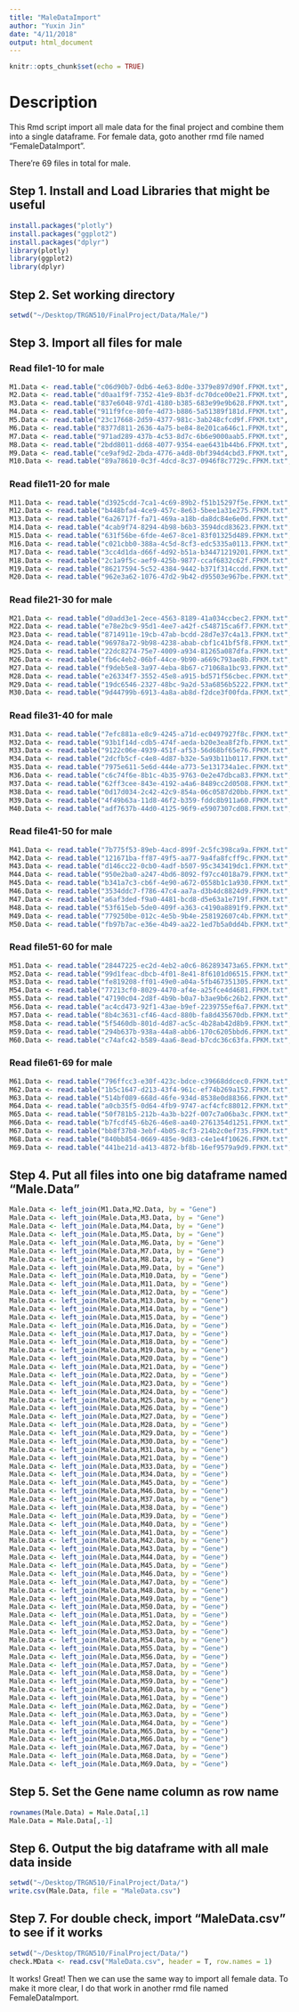 ```yaml
---
title: "MaleDataImport"
author: "Yuxin Jin"
date: "4/11/2018"
output: html_document
---
```


```r
knitr::opts_chunk$set(echo = TRUE)
```

# Description
This Rmd script import all male data for the final project and combine them into a single dataframe. For female data, goto another rmd file named "FemaleDataImport".

There're 69 files in total for male.

## Step 1. Install and Load Libraries that might be useful
```r
install.packages("plotly")
install.packages("ggplot2")
install.packages("dplyr")
library(plotly)
library(ggplot2)
library(dplyr)
```

## Step 2. Set working directory
```r
setwd("~/Desktop/TRGN510/FinalProject/Data/Male/")
```

## Step 3. Import all files for male

### Read file1-10 for male
```r
M1.Data <- read.table("c06d90b7-0db6-4e63-8d0e-3379e897d90f.FPKM.txt", header = F, col.names = c("Gene", "7783e608-5038-4abc-9285-9e6c58ca7ac1"))
M2.Data <- read.table("d0aa1f9f-7352-41e9-8b3f-dc70dce00e21.FPKM.txt", header = F, col.names = c("Gene", "b2cc40b1-f3d9-4cfc-9c36-59a9510bf12f"))
M3.Data <- read.table("837e6048-97d1-4180-b385-683e99e9b628.FPKM.txt", header = F, col.names = c("Gene", "9ec4ae85-38f6-423e-bff9-1ccffaa59a17"))
M4.Data <- read.table("911f9fce-80fe-4d73-b886-5a51389f181d.FPKM.txt", header = F, col.names = c("Gene", "51de2f4f-a833-4db7-983f-5ee56d670c98"))
M5.Data <- read.table("23c17668-2d59-4377-981c-3ab248cfcd9f.FPKM.txt", header = F, col.names = c("Gene", "ade5b83e-0d5e-4129-8ad0-d473f02bb7b3"))
M6.Data <- read.table("8377d811-2636-4a75-be84-8e201ca646c1.FPKM.txt", header = F, col.names = c("Gene", "15ca6bac-19f2-4a56-a803-0b1d05b8ae47"))
M7.Data <- read.table("971ad289-437b-4c53-8d7c-6b6e9000aab5.FPKM.txt", header = F, col.names = c("Gene", "c6e40493-5c3b-4b90-aab2-a3c3b2621a01"))
M8.Data <- read.table("2bdd8011-dd68-4077-9354-eae6431b44b6.FPKM.txt", header = F, col.names = c("Gene", "2c703ece-198f-4aae-9a7b-398c9d50bfaa"))
M9.Data <- read.table("ce9af9d2-2bda-4776-a4d8-0bf394d4cbd3.FPKM.txt", header = F, col.names = c("Gene", "7c4228d5-3df5-4b34-a2e8-9dbe72d228eb"))
M10.Data <- read.table("89a78610-0c3f-4dcd-8c37-0946f8c7729c.FPKM.txt", header = F, col.names = c("Gene", "f7c619ac-9de0-4539-80e7-b96592820646"))
```

### Read file11-20 for male
```r
M11.Data <- read.table("d3925cdd-7ca1-4c69-89b2-f51b15297f5e.FPKM.txt", header = F, col.names = c("Gene", "2c141f07-b3fd-401c-a3e5-05e2326c662d"))
M12.Data <- read.table("b448bfa4-4ce9-457c-8e63-5bee1a31e275.FPKM.txt", header = F, col.names = c("Gene", "70d623eb-dabf-40e1-8ca4-47dd171796c7"))
M13.Data <- read.table("6a26717f-fa71-469a-a18b-da8dc84e6e0d.FPKM.txt", header = F, col.names = c("Gene", "23d4aec2-22b0-466f-839b-f16ab75318a7"))
M14.Data <- read.table("4cab9f74-8294-4b98-b6b3-3594dcd83623.FPKM.txt", header = F, col.names = c("Gene", "142bf27f-0ac8-48d3-a49d-a9ee1098bd70"))
M15.Data <- read.table("631f56be-6fde-4e67-8ce1-83f01325d489.FPKM.txt", header = F, col.names = c("Gene", "4032eaec-3dc1-4103-b686-6ec1b6a49520"))
M16.Data <- read.table("c021cbb0-388a-4c5d-8cf3-edc5335a0113.FPKM.txt", header = F, col.names = c("Gene", "1e1b5057-c69c-4bf7-ba3e-bfb727e7a250"))
M17.Data <- read.table("3cc4d1da-d66f-4d92-b51a-b34471219201.FPKM.txt", header = F, col.names = c("Gene", "dc7cfc6b-0884-4e9e-912b-a74d86437470"))
M18.Data <- read.table("2c1a9f5c-aef9-425b-9877-ccaf6832c62f.FPKM.txt", header = F, col.names = c("Gene", "d8b786d6-361c-4ee9-a077-8acc41942558"))
M19.Data <- read.table("86217594-5c52-4384-9442-b371f314ccdd.FPKM.txt", header = F, col.names = c("Gene", "8a6cc766-061f-4d0f-be78-ff3d025b7f25"))
M20.Data <- read.table("962e3a62-1076-47d2-9b42-d95503e967be.FPKM.txt", header = F, col.names = c("Gene", "a56ec80a-c172-42b6-8bef-1565af4d0d86"))
```

### Read file21-30 for male
```r
M21.Data <- read.table("d0add3e1-2ece-4563-8189-41a034ccbec2.FPKM.txt", header = F, col.names = c("Gene", "4cdaeaa5-39dc-42eb-81af-bd7be8aec507"))
M22.Data <- read.table("e78e2bc9-95d1-4ee7-a42f-c548715ca6f7.FPKM.txt", header = F, col.names = c("Gene", "e7876b48-7908-4c92-923a-bee5844d98c8"))
M23.Data <- read.table("8714911e-19cb-47ab-bcdd-28d7e37c4a13.FPKM.txt", header = F, col.names = c("Gene", "29a00c22-f407-4d1f-82c0-dcf2b055a422"))
M24.Data <- read.table("96978a72-9b98-4238-abab-cbf1c41bf5f8.FPKM.txt", header = F, col.names = c("Gene", "cc790d6c-b82c-4fd9-b9e0-9e7b2ebc9099"))
M25.Data <- read.table("22dc8274-75e7-4009-a934-81265a087dfa.FPKM.txt", header = F, col.names = c("Gene", "e604b99f-2a9e-4617-b7c7-8c25e7ae9ab1"))
M26.Data <- read.table("fb6c4eb2-06bf-44ce-9b90-a669c793ae8b.FPKM.txt", header = F, col.names = c("Gene", "33866786-1076-4af5-811b-37813ed48f65"))
M27.Data <- read.table("f9deb5e8-3a97-4eba-8b67-c71068a1bc93.FPKM.txt", header = F, col.names = c("Gene", "de43b870-bed8-47fe-a1d7-3851765c6525"))
M28.Data <- read.table("e26334f7-3552-45e8-a915-bd571f56cbec.FPKM.txt", header = F, col.names = c("Gene", "49949615-7cfb-487a-a50e-a5c615d31d64"))
M29.Data <- read.table("19dc6546-2327-48bc-9a2d-53a6856b5222.FPKM.txt", header = F, col.names = c("Gene", "6a87fd02-3e8f-44ae-bff1-8daa195d26d5"))
M30.Data <- read.table("9d44799b-6913-4a8a-ab8d-f2dce3f00fda.FPKM.txt", header = F, col.names = c("Gene", "15ee9008-3c7c-492b-94b2-7a2b38202066"))
```

### Read file31-40 for male
```r
M31.Data <- read.table("7efc881a-e8c9-4245-a71d-ec0497927f8c.FPKM.txt", header = F, col.names = c("Gene", "6a6b134e-ba2e-48b5-a66d-40a04e819052"))
M32.Data <- read.table("93b1f14d-cdb5-474f-aeda-b20e3ea8f2fb.FPKM.txt", header = F, col.names = c("Gene", "53023d10-15b0-46fc-b7c2-466036cb7944"))
M33.Data <- read.table("9122c06e-4939-451f-af53-56d68bf65e76.FPKM.txt", header = F, col.names = c("Gene", "eacff948-6fbc-406c-9fa0-4cc0a0ffa69f"))
M34.Data <- read.table("2dcfb5cf-c4e8-4d87-b32e-5a93b11b0117.FPKM.txt", header = F, col.names = c("Gene", "6c9d1cdf-d96e-4a12-ad3a-82e4d6eab0eb"))
M35.Data <- read.table("7975e611-5e6d-444e-a773-5e131734a1ec.FPKM.txt", header = F, col.names = c("Gene", "55f5fd8d-7d6b-4237-b159-e499200bd725"))
M36.Data <- read.table("c6c74f6e-8b1c-4b35-9763-0e2e47dbca83.FPKM.txt", header = F, col.names = c("Gene", "423c0d1f-dab5-4fc6-8f5f-c1e2620327c7"))
M37.Data <- read.table("62ff3cee-843e-4192-a4a6-8489cc2d0508.FPKM.txt", header = F, col.names = c("Gene", "91227cf7-6a6a-41b3-9723-15798681c34c"))
M38.Data <- read.table("0d17d034-2c42-42c9-854a-06c0587d20bb.FPKM.txt", header = F, col.names = c("Gene", "86cfec6d-08f3-44f8-949c-423c401c31b6"))
M39.Data <- read.table("4f49b63a-11d8-46f2-b359-fddc8b911a60.FPKM.txt", header = F, col.names = c("Gene", "9fa01997-49c0-4652-b912-4cea0444cfe4"))
M40.Data <- read.table("adf7637b-44d0-4125-96f9-e5907307cd08.FPKM.txt", header = F, col.names = c("Gene", "66a4a50e-6d79-465a-a949-d352d504240e"))
```

### Read file41-50 for male
```r
M41.Data <- read.table("7b775f53-89eb-4acd-899f-2c5fc398ca9a.FPKM.txt", header = F, col.names = c("Gene", "d7ebd61e-86a0-4bf0-8cff-3a1d1874af4b"))
M42.Data <- read.table("121671ba-ff87-49f5-aa77-9a4fa8fcff9c.FPKM.txt", header = F, col.names = c("Gene", "799808bf-b2fb-44b3-b611-7fd3a78bf630"))
M43.Data <- read.table("d146cc22-0cb0-4adf-b507-95c343419dc1.FPKM.txt", header = F, col.names = c("Gene", "6fdb9ff0-47f0-46d0-9ebd-dda684905e08"))
M44.Data <- read.table("950e2ba0-a247-4bd6-8092-f97cc4018a79.FPKM.txt", header = F, col.names = c("Gene", "79d8ffc2-301e-4958-b097-f0f97225583b"))
M45.Data <- read.table("b341a7c3-cb6f-4e90-a672-0558b1c1a930.FPKM.txt", header = F, col.names = c("Gene", "6bb27751-c4c5-425c-be3e-b0f0fc0970ab"))
M46.Data <- read.table("3534ddc7-f786-47c4-aa7a-d3b4dc8824d9.FPKM.txt", header = F, col.names = c("Gene", "e7f70c10-a903-44fc-b6bc-5bdf8a5442d4"))
M47.Data <- read.table("a6af3ded-f9a0-4481-bcd8-d5e63a1e719f.FPKM.txt", header = F, col.names = c("Gene", "58a781c1-2464-4a9d-9ade-7d4fedcd06d3"))
M48.Data <- read.table("53f615eb-5de0-409f-a363-c4190a8891f9.FPKM.txt", header = F, col.names = c("Gene", "2d6cd37d-3ba2-4c38-9959-e021be57d302"))
M49.Data <- read.table("779250be-012c-4e5b-9b4e-258192607c4b.FPKM.txt", header = F, col.names = c("Gene", "008d0418-e5a5-43d0-bc99-77ae9a0d85cf"))
M50.Data <- read.table("fb97b7ac-e36e-4b49-aa22-1ed7b5a0dd4b.FPKM.txt", header = F, col.names = c("Gene", "06def615-6654-4c19-8487-14bbbfa0b174"))
```

### Read file51-60 for male
```r
M51.Data <- read.table("28447225-ec2d-4eb2-a0c6-862893473a65.FPKM.txt", header = F, col.names = c("Gene", "d5dde3d8-990f-4419-9e51-bd3d6ec3ef8b"))
M52.Data <- read.table("99d1feac-dbcb-4f01-8e41-8f6101d06515.FPKM.txt", header = F, col.names = c("Gene", "947d45ca-04e0-4f58-b2ec-f4af268bdf29"))
M53.Data <- read.table("fe819208-ff01-49e0-a04a-5fb467351305.FPKM.txt", header = F, col.names = c("Gene", "27169eff-f4fb-4b1d-98fc-b34192b1bd3b"))
M54.Data <- read.table("77213cf0-8029-4470-af4e-a25fce4d4681.FPKM.txt", header = F, col.names = c("Gene", "86bf68be-570a-4113-a252-04178af0100b"))
M55.Data <- read.table("47190c04-2d8f-4b9b-b0a7-b3ae9b6c26b2.FPKM.txt", header = F, col.names = c("Gene", "eb456925-45a8-4cd3-9ac7-5c32818411c3"))
M56.Data <- read.table("ac4cd473-92f1-43ae-b9ef-2239755ef6a7.FPKM.txt", header = F, col.names = c("Gene", "471542b1-d1e2-425f-88b6-a2a5180d44ee"))
M57.Data <- read.table("8b4c3631-cf46-4acd-880b-fa8d435670db.FPKM.txt", header = F, col.names = c("Gene", "9fd7cbab-48bb-487b-94f0-839c73a61ba4"))
M58.Data <- read.table("5f5460db-801d-4d87-ac5c-4b28ab42d8b9.FPKM.txt", header = F, col.names = c("Gene", "f4a5ac67-824c-4468-afaa-e2e58009be09"))
M59.Data <- read.table("294b637b-938a-44a8-abb6-170c6205bbd6.FPKM.txt", header = F, col.names = c("Gene", "7f0fbd05-8379-4af6-8223-b7ee4f176466"))
M60.Data <- read.table("c74afc42-b589-4aa6-8ead-b7cdc36c63fa.FPKM.txt", header = F, col.names = c("Gene", "17aaa4d5-b40a-45d8-addb-c66d6ad587a0"))
```

### Read file61-69 for male
```r
M61.Data <- read.table("796ffcc3-e30f-423c-bdce-c39668ddcec0.FPKM.txt", header = F, col.names = c("Gene", "d4aca097-e725-4c1e-b65a-c510db86168d"))
M62.Data <- read.table("1b5c1647-d213-43f4-961c-ef74b269a152.FPKM.txt", header = F, col.names = c("Gene", "89798742-3aad-47e4-a088-a18d8550bf7d"))
M63.Data <- read.table("514bf089-668d-46fe-934d-8538e0d88366.FPKM.txt", header = F, col.names = c("Gene", "54dd6fe2-0edc-465a-92b8-d03edd219b42"))
M64.Data <- read.table("a0cb35f5-0d64-4fb9-9747-acf4cfc88012.FPKM.txt", header = F, col.names = c("Gene", "a95bc26a-1a53-4e03-a071-d9167fd62c97"))
M65.Data <- read.table("50f781b5-212b-4a3b-b22f-007c7a06ba3c.FPKM.txt", header = F, col.names = c("Gene", "48e57991-2c5a-4e45-9e3b-fc3363dd906d"))
M66.Data <- read.table("b7fcdf45-6b26-46e8-aa40-2761354d1251.FPKM.txt", header = F, col.names = c("Gene", "b337fe4d-54ac-43bb-9c3e-7788f6ac15cb"))
M67.Data <- read.table("bb8f37b8-3ebf-4b05-8cf3-214b2c0ef735.FPKM.txt", header = F, col.names = c("Gene", "b0819256-d601-4c12-a79b-47d31f0a1ddc"))
M68.Data <- read.table("840bb854-0669-485e-9d83-c4e1e4f10626.FPKM.txt", header = F, col.names = c("Gene", "	9c38992b-56f2-42e0-b5ea-b529ea228313"))
M69.Data <- read.table("441be21d-a413-4872-bf8b-16ef9579a9d9.FPKM.txt", header = F, col.names = c("Gene", "f88b6003-2955-4d45-9e53-23f768c4f6dd"))
```

## Step 4. Put all files into one big dataframe named "Male.Data"
```r
Male.Data <- left_join(M1.Data,M2.Data, by = "Gene")
Male.Data <- left_join(Male.Data,M3.Data, by = "Gene")
Male.Data <- left_join(Male.Data,M4.Data, by = "Gene")
Male.Data <- left_join(Male.Data,M5.Data, by = "Gene")
Male.Data <- left_join(Male.Data,M6.Data, by = "Gene")
Male.Data <- left_join(Male.Data,M7.Data, by = "Gene")
Male.Data <- left_join(Male.Data,M8.Data, by = "Gene")
Male.Data <- left_join(Male.Data,M9.Data, by = "Gene")
Male.Data <- left_join(Male.Data,M10.Data, by = "Gene")
Male.Data <- left_join(Male.Data,M11.Data, by = "Gene")
Male.Data <- left_join(Male.Data,M12.Data, by = "Gene")
Male.Data <- left_join(Male.Data,M13.Data, by = "Gene")
Male.Data <- left_join(Male.Data,M14.Data, by = "Gene")
Male.Data <- left_join(Male.Data,M15.Data, by = "Gene")
Male.Data <- left_join(Male.Data,M16.Data, by = "Gene")
Male.Data <- left_join(Male.Data,M17.Data, by = "Gene")
Male.Data <- left_join(Male.Data,M18.Data, by = "Gene")
Male.Data <- left_join(Male.Data,M19.Data, by = "Gene")
Male.Data <- left_join(Male.Data,M20.Data, by = "Gene")
Male.Data <- left_join(Male.Data,M21.Data, by = "Gene")
Male.Data <- left_join(Male.Data,M22.Data, by = "Gene")
Male.Data <- left_join(Male.Data,M23.Data, by = "Gene")
Male.Data <- left_join(Male.Data,M24.Data, by = "Gene")
Male.Data <- left_join(Male.Data,M25.Data, by = "Gene")
Male.Data <- left_join(Male.Data,M26.Data, by = "Gene")
Male.Data <- left_join(Male.Data,M27.Data, by = "Gene")
Male.Data <- left_join(Male.Data,M28.Data, by = "Gene")
Male.Data <- left_join(Male.Data,M29.Data, by = "Gene")
Male.Data <- left_join(Male.Data,M30.Data, by = "Gene")
Male.Data <- left_join(Male.Data,M31.Data, by = "Gene")
Male.Data <- left_join(Male.Data,M21.Data, by = "Gene")
Male.Data <- left_join(Male.Data,M33.Data, by = "Gene")
Male.Data <- left_join(Male.Data,M34.Data, by = "Gene")
Male.Data <- left_join(Male.Data,M45.Data, by = "Gene")
Male.Data <- left_join(Male.Data,M46.Data, by = "Gene")
Male.Data <- left_join(Male.Data,M37.Data, by = "Gene")
Male.Data <- left_join(Male.Data,M38.Data, by = "Gene")
Male.Data <- left_join(Male.Data,M39.Data, by = "Gene")
Male.Data <- left_join(Male.Data,M40.Data, by = "Gene")
Male.Data <- left_join(Male.Data,M41.Data, by = "Gene")
Male.Data <- left_join(Male.Data,M42.Data, by = "Gene")
Male.Data <- left_join(Male.Data,M43.Data, by = "Gene")
Male.Data <- left_join(Male.Data,M44.Data, by = "Gene")
Male.Data <- left_join(Male.Data,M45.Data, by = "Gene")
Male.Data <- left_join(Male.Data,M46.Data, by = "Gene")
Male.Data <- left_join(Male.Data,M47.Data, by = "Gene")
Male.Data <- left_join(Male.Data,M48.Data, by = "Gene")
Male.Data <- left_join(Male.Data,M49.Data, by = "Gene")
Male.Data <- left_join(Male.Data,M50.Data, by = "Gene")
Male.Data <- left_join(Male.Data,M51.Data, by = "Gene")
Male.Data <- left_join(Male.Data,M52.Data, by = "Gene")
Male.Data <- left_join(Male.Data,M53.Data, by = "Gene")
Male.Data <- left_join(Male.Data,M54.Data, by = "Gene")
Male.Data <- left_join(Male.Data,M55.Data, by = "Gene")
Male.Data <- left_join(Male.Data,M56.Data, by = "Gene")
Male.Data <- left_join(Male.Data,M57.Data, by = "Gene")
Male.Data <- left_join(Male.Data,M58.Data, by = "Gene")
Male.Data <- left_join(Male.Data,M59.Data, by = "Gene")
Male.Data <- left_join(Male.Data,M60.Data, by = "Gene")
Male.Data <- left_join(Male.Data,M61.Data, by = "Gene")
Male.Data <- left_join(Male.Data,M62.Data, by = "Gene")
Male.Data <- left_join(Male.Data,M63.Data, by = "Gene")
Male.Data <- left_join(Male.Data,M64.Data, by = "Gene")
Male.Data <- left_join(Male.Data,M65.Data, by = "Gene")
Male.Data <- left_join(Male.Data,M66.Data, by = "Gene")
Male.Data <- left_join(Male.Data,M67.Data, by = "Gene")
Male.Data <- left_join(Male.Data,M68.Data, by = "Gene")
Male.Data <- left_join(Male.Data,M69.Data, by = "Gene")
```

## Step 5. Set the Gene name column as row name
```r
rownames(Male.Data) = Male.Data[,1]
Male.Data = Male.Data[,-1]
```

## Step 6. Output the big dataframe with all male data inside
```r
setwd("~/Desktop/TRGN510/FinalProject/Data/")
write.csv(Male.Data, file = "MaleData.csv")
```

## Step 7. For double check, import "MaleData.csv" to see if it works
```r
setwd("~/Desktop/TRGN510/FinalProject/Data/")
check.MData <- read.csv("MaleData.csv", header = T, row.names = 1)
```

It works! Great! Then we can use the same way to import all female data. To make it more clear, I do that work in another rmd file named FemaleDataImport.

